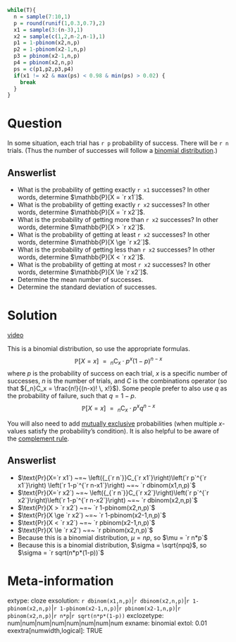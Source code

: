 ```r


while(T){
  n = sample(7:10,1)
  p = round(runif(1,0.3,0.7),2)
  x1 = sample(3:(n-3),1)
  x2 = sample(c(1,2,n-2,n-1),1)
  p1 = 1-pbinom(x2,n,p)
  p2 = 1-pbinom(x2-1,n,p)
  p3 = pbinom(x2-1,n,p)
  p4 = pbinom(x2,n,p)
  ps = c(p1,p2,p3,p4)
  if(x1 != x2 & max(ps) < 0.98 & min(ps) > 0.02) {
    break
  }
}
```

Question
========
In some situation, each trial has `r p` probability of success. There will be `r n` trials. (Thus the number of successes will follow a [binomial distribution](https://en.wikipedia.org/wiki/Binomial_distribution){target="blank"}.)

Answerlist
--------
* What is the probability of getting exactly `r x1` successes? In other words, determine $\mathbb{P}[X = `r x1`]$.
* What is the probability of getting exactly `r x2` successes? In other words, determine $\mathbb{P}[X = `r x2`]$.
* What is the probability of getting more than `r x2` successes? In other words, determine $\mathbb{P}[X > `r x2`]$.
* What is the probability of getting at least `r x2` successes? In other words, determine $\mathbb{P}[X \ge `r x2`]$.
* What is the probability of getting less than `r x2` successes? In other words, determine $\mathbb{P}[X < `r x2`]$.
* What is the probability of getting at most `r x2` successes? In other words, determine $\mathbb{P}[X \le `r x2`]$.
* Determine the mean number of successes.
* Determine the standard deviation of successes.

Solution
========

[video](https://vimeo.com/531918396){target="_blank"}

This is a binomial distribution, so use the appropriate formulas. $$\mathbb{P}[X=x] ~=~ _n\text{C}_x \cdot p^x(1-p)^{n-x}$$ where $p$ is the probability of success on each trial, $x$ is a specific number of successes, $n$ is the number of trials, and $C$ is the combinations operator (so that ${_n}C_x = \frac{n!}{(n-x)! \, x!}$). Some people prefer to also use $q$ as the probability of failure, such that $q=1-p$.
$$\mathbb{P}[X=x] ~=~ _n\text{C}_x \cdot p^xq^{n-x}$$

You will also need to add [mutually exclusive](https://en.wikipedia.org/wiki/Mutual_exclusivity){target="blank"} probabilities (when multiple $x$-values satisfy the probability's condition). It is also helpful to be aware of the [complement rule](https://en.wikipedia.org/wiki/Complementary_event#Complement_rule){target="blank"}.

Answerlist
--------
* $\text{Pr}(X=`r x1`) ~=~ \left({_{`r n`}}C_{`r x1`}\right)\left(`r p`^{`r x1`}\right) \left(`r 1-p`^{`r n-x1`}\right) ~=~ `r dbinom(x1,n,p)`$
* $\text{Pr}(X=`r x2`) ~=~ \left({_{`r n`}}C_{`r x2`}\right)\left(`r p`^{`r x2`}\right)\left(`r 1-p`^{`r n-x2`}\right) ~=~ `r dbinom(x2,n,p)`$
* $\text{Pr}(X > `r x2`) ~=~ `r 1-pbinom(x2,n,p)`$
* $\text{Pr}(X \ge `r x2`) ~=~ `r 1-pbinom(x2-1,n,p)`$
* $\text{Pr}(X < `r x2`) ~=~ `r pbinom(x2-1,n,p)`$
* $\text{Pr}(X \le `r x2`) ~=~ `r pbinom(x2,n,p)`$
* Because this is a binomial distribution, $\mu = np$, so $\mu = `r n*p`$
* Because this is a binomial distribution, $\sigma = \sqrt{npq}$, so $\sigma = `r sqrt(n*p*(1-p))`$

Meta-information
============
extype: cloze
exsolution: `r dbinom(x1,n,p)`|`r dbinom(x2,n,p)`|`r 1-pbinom(x2,n,p)`|`r 1-pbinom(x2-1,n,p)`|`r pbinom(x2-1,n,p)`|`r pbinom(x2,n,p)`|`r n*p`|`r sqrt(n*p*(1-p))`
exclozetype: num|num|num|num|num|num|num|num
exname: binomial
extol: 0.01
exextra[numwidth,logical]: TRUE
